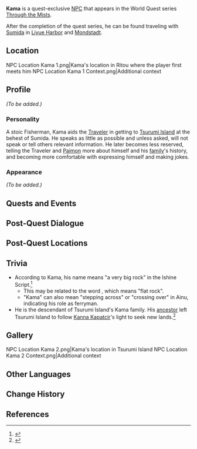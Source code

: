 {{About|the quest-exclusive NPC|the deceased character|"Kama"}}
{{Meta
<!-- REMOVE THIS TEMPLATE AFTER ADDING MISSING INFO -->
|missing_NPC_profile  = yes
}}
{{Character Infobox
|type             = Quest NPC
|image            = NPC Kama.png
|realname         = 
|region           = Inazuma
|affiliation      = 
|title            = 
|ancestry         = [[Kama Clan]]
|relative         = "Kama"
|relativeNote     = Ancestor
}}
'''Kama''' is a quest-exclusive [[NPC]] that appears in the World Quest series [[Through the Mists]].

After the completion of the quest series, he can be found traveling with [[Sumida]] in [[Liyue Harbor]] and [[Mondstadt]].

==Location==
<gallery>
NPC Location Kama 1.png|Kama's location in Ritou where the player first meets him
NPC Location Kama 1 Context.png|Additional context
</gallery>

==Profile==
<!-- detailed story/lore information goes here -->
''(To be added.)''

===Personality===
A stoic Fisherman, Kama aids the [[Traveler]] in getting to [[Tsurumi Island]] at the behest of Sumida. He speaks as little as possible and unless asked, will not speak or tell others relevant information. He later becomes less reserved, telling the Traveler and [[Paimon]] more about himself and his [[Kama Clan|family]]'s history, and becoming more comfortable with expressing himself and making jokes.

===Appearance===
''(To be added.)''

==Quests and Events==
{{Quests and Events}}

==Post-Quest Dialogue==
{{Transclude|Sumida|Post-Quest Dialogue}}

==Post-Quest Locations==
{{Transclude|Sumida|Post-Quest Locations}}

==Trivia==
*According to Kama, his name means "a very big rock" in the Ishine Script.<ref>{{Ref/Quest|The Sun-Wheel and Mt. Kanna}}</ref>
**This may be related to the {{w|Ainu language|Ainu}} word {{Lang|"kama"|ain=カマ|ain_rm=kama}}, which means "flat rock".
**"Kama" can also mean "stepping across" or "crossing over" in Ainu, indicating his role as ferryman.
* He is the descendant of Tsurumi Island's Kama family. His [["Kama"|ancestor]] left Tsurumi Island to follow [[Kanna Kapatcir]]'s light to seek new lands.<ref>{{Ref/Quest|A Particularly Particular Author}}</ref>

==Gallery==
<gallery>
NPC Location Kama 2.png|Kama's location in Tsurumi Island
NPC Location Kama 2 Context.png|Additional context
</gallery>

==Other Languages==
{{Other Languages
|default_hidden = 1
|en      = Kama
|zhs     = 阿釜
|zhs_rm  = Ā Fǔ
|zht     = 阿釜
|zht_rm  = Ā Fǔ
|ja      = カマ
|ja_rm   = Kama
|ko      = 카마
|ko_rm   = Kama
|es      = Kama
|fr      = Kama
|ru      = Кама
|th      = Kama
|vi      = Kama
|de      = Kama
|id      = Kama
|pt      = Kama
|tr      = Kama
|it      = Kama
}}

==Change History==
{{Change History|2.2}}

==References==
{{Reflist}}